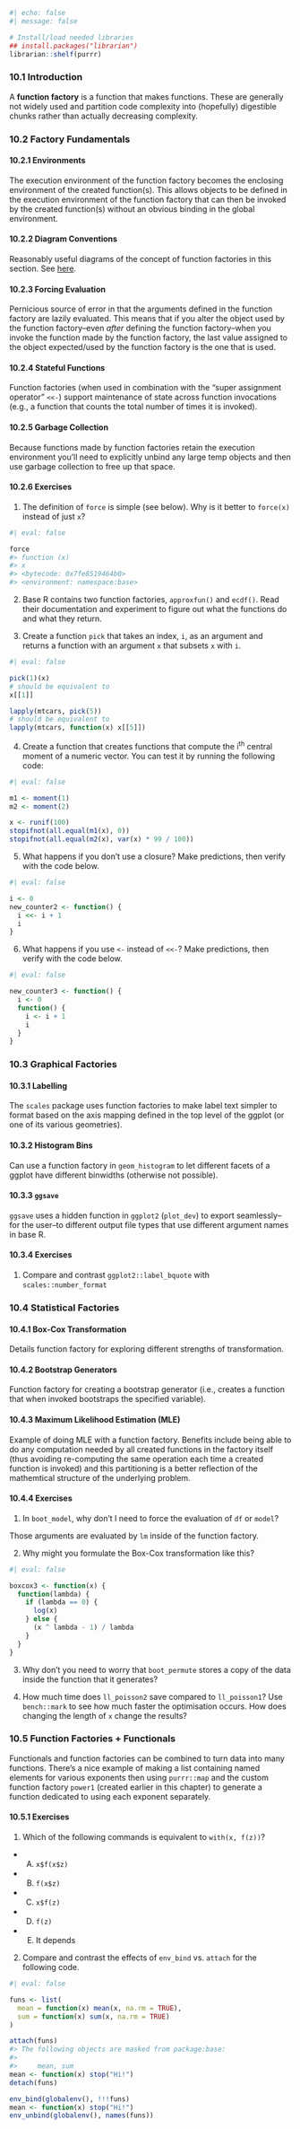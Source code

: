 
```r
#| echo: false
#| message: false

# Install/load needed libraries
## install.packages("librarian")
librarian::shelf(purrr)
```

### 10.1 Introduction

A **function factory** is a function that makes functions. These are generally not widely used and partition code complexity into (hopefully) digestible chunks rather than actually decreasing complexity.

### 10.2 Factory Fundamentals

#### 10.2.1 Environments

The execution environment of the function factory becomes the enclosing environment of the created function(s). This allows objects to be defined in the execution environment of the function factory that can then be invoked by the created function(s) without an obvious binding in the global environment.

#### 10.2.2 Diagram Conventions

Reasonably useful diagrams of the concept of function factories in this section. See [here](https://adv-r.hadley.nz/function-factories.html#diagram-conventions).

#### 10.2.3 Forcing Evaluation

Pernicious source of error in that the arguments defined in the function factory are lazily evaluated. This means that if you alter the object used by the function factory--even _after_ defining the function factory--when you invoke the function made by the function factory, the last value assigned to the object expected/used by the function factory is the one that is used.

#### 10.2.4 Stateful Functions

Function factories (when used in combination with the "super assignment operator" `<<-`) support maintenance of state across function invocations (e.g., a function that counts the total number of times it is invoked).

#### 10.2.5 Garbage Collection

Because functions made by function factories retain the execution environment you'll need to explicitly unbind any large temp objects and then use garbage collection to free up that space.

#### 10.2.6 Exercises

1. The definition of `force` is simple (see below). Why is it better to `force(x)` instead of just `x`?

```r
#| eval: false

force
#> function (x) 
#> x
#> <bytecode: 0x7fe8519464b0>
#> <environment: namespace:base>
```


2. Base R contains two function factories, `approxfun()` and `ecdf()`. Read their documentation and experiment to figure out what the functions do and what they return.


3. Create a function `pick` that takes an index, `i`, as an argument and returns a function with an argument `x` that subsets `x` with `i`.

```r
#| eval: false

pick(1)(x)
# should be equivalent to
x[[1]]

lapply(mtcars, pick(5))
# should be equivalent to
lapply(mtcars, function(x) x[[5]])
```

4. Create a function that creates functions that compute the i^th^ central moment of a numeric vector. You can test it by running the following code:

```r
#| eval: false

m1 <- moment(1)
m2 <- moment(2)

x <- runif(100)
stopifnot(all.equal(m1(x), 0))
stopifnot(all.equal(m2(x), var(x) * 99 / 100))
```

5. What happens if you don’t use a closure? Make predictions, then verify with the code below.

```r
#| eval: false

i <- 0
new_counter2 <- function() {
  i <<- i + 1
  i
}
```

6. What happens if you use `<-` instead of `<<-`? Make predictions, then verify with the code below.

```r
#| eval: false

new_counter3 <- function() {
  i <- 0
  function() {
    i <- i + 1
    i
  }
}
```

### 10.3 Graphical Factories

#### 10.3.1 Labelling

The `scales` package uses function factories to make label text simpler to format based on the axis mapping defined in the top level of the ggplot (or one of its various geometries).

#### 10.3.2 Histogram Bins

Can use a function factory in `geom_histogram` to let different facets of a ggplot have different binwidths (otherwise not possible).

#### 10.3.3 `ggsave`

`ggsave` uses a hidden function in `ggplot2` (`plot_dev`) to export seamlessly--for the user--to different output file types that use different argument names in base R.

#### 10.3.4 Exercises

1. Compare and contrast `ggplot2::label_bquote` with `scales::number_format`

### 10.4 Statistical Factories

#### 10.4.1 Box-Cox Transformation

Details function factory for exploring different strengths of transformation.

#### 10.4.2 Bootstrap Generators

Function factory for creating a bootstrap generator (i.e., creates a function that when invoked bootstraps the specified variable).

#### 10.4.3 Maximum Likelihood Estimation (MLE)

Example of doing MLE with a function factory. Benefits include being able to do any computation needed by all created functions in the factory itself (thus avoiding re-computing the same operation each time a created function is invoked) and this partitioning is a better reflection of the mathemtical structure of the underlying problem.

#### 10.4.4 Exercises

1. In `boot_model`, why don’t I need to force the evaluation of `df` or `model`?

[Those arguments are evaluated by `lm` inside of the function factory.]{.answer}

2. Why might you formulate the Box-Cox transformation like this?

```r
#| eval: false

boxcox3 <- function(x) {
  function(lambda) {
    if (lambda == 0) {
      log(x)
    } else {
      (x ^ lambda - 1) / lambda
    }
  }  
}
```


3. Why don't you need to worry that `boot_permute` stores a copy of the data inside the function that it generates?


4. How much time does `ll_poisson2` save compared to `ll_poisson1`? Use `bench::mark` to see how much faster the optimisation occurs. How does changing the length of `x` change the results?

### 10.5 Function Factories + Functionals

Functionals and function factories can be combined to turn data into many functions. There's a nice example of making a list containing named elements for various exponents then using `purrr::map` and the custom function factory `power1` (created earlier in this chapter) to generate a function dedicated to using each exponent separately.

#### 10.5.1 Exercises

1. Which of the following commands is equivalent to `with(x, f(z))`?

- A) `x$f(x$z)`
- B) `f(x$z)`
- C) `x$f(z)`
- D) `f(z)`
- E) It depends

2. Compare and contrast the effects of `env_bind` vs. `attach` for the following code.

```r
#| eval: false

funs <- list(
  mean = function(x) mean(x, na.rm = TRUE),
  sum = function(x) sum(x, na.rm = TRUE)
)

attach(funs)
#> The following objects are masked from package:base:
#> 
#>     mean, sum
mean <- function(x) stop("Hi!")
detach(funs)

env_bind(globalenv(), !!!funs)
mean <- function(x) stop("Hi!") 
env_unbind(globalenv(), names(funs))
```
